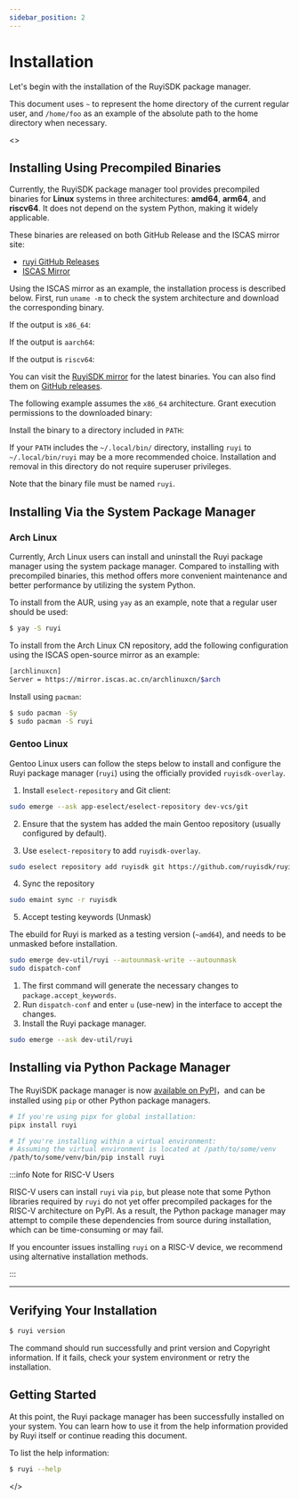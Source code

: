 ```yaml
---
sidebar_position: 2
---
```



# Installation

Let's begin with the installation of the RuyiSDK package manager.

This document uses ``~`` to represent the home directory of the current regular user, and ``/home/foo`` as an example of the absolute path to the home directory when necessary.

<ReleaseProvider>
  <>

## Installing Using Precompiled Binaries

Currently, the RuyiSDK package manager tool provides precompiled binaries for **Linux** systems in three architectures: **amd64**, **arm64**, and **riscv64**. It does not depend on the system Python, making it widely applicable.

These binaries are released on both GitHub Release and the ISCAS mirror site:

- [ruyi GitHub Releases](https://github.com/ruyisdk/ruyi/releases/)
- [ISCAS Mirror](https://mirror.iscas.ac.cn/ruyisdk/ruyi/releases/)

Using the ISCAS mirror as an example, the installation process is described below. First, run ``uname -m`` to check the system architecture and download the corresponding binary.

If the output is ``x86_64``:

<DownloadRuyi arch="x86_64" />

If the output is ``aarch64``:

<DownloadRuyi arch="aarch64" />

If the output is ``riscv64``:

<DownloadRuyi arch="riscv64" />

You can visit the [RuyiSDK mirror](https://mirror.iscas.ac.cn/ruyisdk/ruyi/releases/) for the latest binaries. You can also find them on [GitHub releases](https://github.com/ruyisdk/ruyi/releases).

The following example assumes the ``x86_64`` architecture. Grant execution permissions to the downloaded binary:

<ChmodCommand arch="x86_64" />

Install the binary to a directory included in ``PATH``:

<CpCommand arch="x86_64" />

If your ``PATH`` includes the ``~/.local/bin/`` directory, installing ``ruyi`` to ``~/.local/bin/ruyi`` may be a more recommended choice. Installation and removal in this directory do not require superuser privileges.

Note that the binary file must be named ``ruyi``.

## Installing Via the System Package Manager

### Arch Linux

Currently, Arch Linux users can install and uninstall the Ruyi package manager using the system package manager. Compared to installing with precompiled binaries, this method offers more convenient maintenance and better performance by utilizing the system Python.

To install from the AUR, using ``yay`` as an example, note that a regular user should be used:

```bash
$ yay -S ruyi
```

To install from the Arch Linux CN repository, add the following configuration using the ISCAS open-source mirror as an example:

```bash
[archlinuxcn]
Server = https://mirror.iscas.ac.cn/archlinuxcn/$arch
```

Install using ``pacman``:

```bash
$ sudo pacman -Sy
$ sudo pacman -S ruyi
```

### Gentoo Linux

Gentoo Linux users can follow the steps below to install and configure the Ruyi package manager (`ruyi`) using the officially provided `ruyisdk-overlay`.

1. Install `eselect-repository` and Git client:

```bash
sudo emerge --ask app-eselect/eselect-repository dev-vcs/git
```

2. Ensure that the system has added the main Gentoo repository (usually configured by default).

3. Use `eselect-repository` to add `ruyisdk-overlay`.

```bash
sudo eselect repository add ruyisdk git https://github.com/ruyisdk/ruyisdk-overlay.git
```

4. Sync the repository

```bash
sudo emaint sync -r ruyisdk
```

5. Accept testing keywords (Unmask)

The ebuild for Ruyi is marked as a testing version (`~amd64`), and needs to be unmasked before installation.

```bash
sudo emerge dev-util/ruyi --autounmask-write --autounmask
sudo dispatch-conf
```

1. The first command will generate the necessary changes to `package.accept_keywords`. 
2. Run `dispatch-conf` and enter `u` (use-new) in the interface to accept the changes. 
3. Install the Ruyi package manager.

```bash
sudo emerge --ask dev-util/ruyi
```
## Installing via Python Package Manager

The RuyiSDK package manager is now [available on PyPI](https://pypi.org/project/ruyi/)，and can be installed using `pip` or other Python package managers.

```bash
# If you're using pipx for global installation:
pipx install ruyi

# If you're installing within a virtual environment:
# Assuming the virtual environment is located at /path/to/some/venv
/path/to/some/venv/bin/pip install ruyi
```

:::info Note for RISC-V Users

RISC-V users can install `ruyi` via `pip`, but please note that some Python libraries required by `ruyi` do not yet offer precompiled packages for the RISC-V architecture on PyPI. As a result, the Python package manager may attempt to compile these dependencies from source during installation, which can be time-consuming or may fail.

If you encounter issues installing `ruyi` on a RISC-V device, we recommend using alternative installation methods.

:::

---

## Verifying Your Installation

```bash
$ ruyi version
```

The command should run successfully and print version and Copyright information. If it fails, check your system environment or retry the installation.

## Getting Started

At this point, the Ruyi package manager has been successfully installed on your system. You can learn how to use it from the help information provided by Ruyi itself or continue reading this document.

To list the help information:

```bash
$ ruyi --help
```

  </>
</ReleaseProvider>
